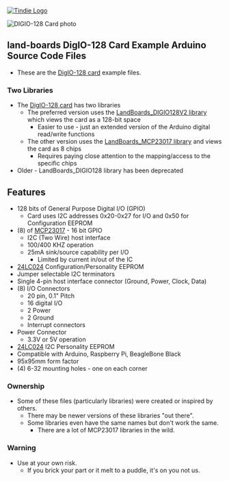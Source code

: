 <a href="https://www.tindie.com/products/land_boards/64128-channel-digital-io-card-digio-128/" >
<img src="http://land-boards.com/tindie/tindie-larges-v2.png" alt="Tindie Logo">
</img></a> 

<img src="http://land-boards.com/blwiki/images/2/26/DIGIO-128-X3-CCA_5847-640px.jpg" alt="DIGIO-128 Card photo"></img>

== land-boards DigIO-128 Card Example Arduino Source Code Files ==

* These are the [http://land-boards.com/blwiki/index.php?title=DIGIO-128 DigIO-128 card] example files.

=== Two Libraries ===

* The [http://land-boards.com/blwiki/index.php?title=DIGIO-128 DigIO-128 card] has two libraries
** The preferred version uses the [https://github.com/land-boards/lb-Arduino-Code/tree/master/LBCards/DIGIO128/LandBoards_DIGIO128V2_Library_Based LandBoards_DIGIO128V2 library] which views the card as a 128-bit space
*** Easier to use - just an extended version of the Arduino digital read/write functions
** The other version uses the [https://github.com/land-boards/lb-Arduino-Code/tree/master/LBCards/DIGIO128/LandBoards_MCP23017_Library_Based LandBoards_MCP23017 library] and views the card as 8 chips
*** Requires paying close attention to the mapping/access to the specific chips
* Older - LandBoards_DIGIO128 library has been deprecated

== Features ==

* 128 bits of General Purpose Digital I/O (GPIO)
** Card uses I2C addresses 0x20-0x27 for I/O and 0x50 for Configuration EEPROM
* (8) of [http://ww1.microchip.com/downloads/en/DeviceDoc/20001952C.pdf MCP23017] - 16 bit GPIO
** I2C (Two Wire) host interface
** 100/400 KHZ operation
** 25mA sink/source capability per I/O
*** Limited by current in/out of the IC
* [https://ww1.microchip.com/downloads/en/DeviceDoc/21210N.pdf 24LC024] Configuration/Personality EEPROM
* Jumper selectable I2C terminators
* Single 4-pin host interface connector (Ground, Power, Clock, Data)
* (8) I/O Connectors
** 20 pin, 0.1" Pitch
** 16 digital I/O
** 2 Power
** 2 Ground
** Interrupt connectors
* Power Connector
** 3.3V or 5V operation
* [https://www.mouser.com/datasheet/2/268/21210G-39776.pdf 24LC024] I2C Personality EEPROM
* Compatible with Arduino, Raspberry Pi, BeagleBone Black
* 95x95mm form factor
* (4) 6-32 mounting holes - one on each corner

=== Ownership ===

* Some of these files (particularly libraries) were created or inspired by others.
** There may be newer versions of these libraries "out there".
** Some libraries even have the same names but don't work the same.
*** There are a lot of MCP23017 libraries in the wild.

=== Warning ===

* Use at your own risk.
** If you brick your part or it melt to a puddle, it's on you not us.
